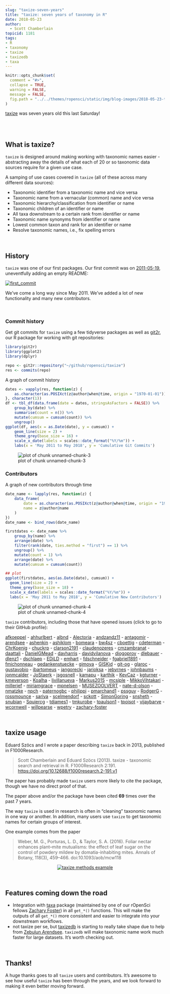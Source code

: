```yaml
---
slug: "taxize-seven-years"
title: "taxize: seven years of taxonomy in R"
date: 2018-05-23
author:
  - Scott Chamberlain
topicid: 1181
tags:
- R
- taxonomy
- taxize
- taxizedb
- taxa
---
```


```r
knitr::opts_chunk$set(
  comment = "#>",
  collapse = TRUE,
  warning = FALSE,
  message = FALSE,
  fig.path = "../../themes/ropensci/static/img/blog-images/2018-05-23-taxize-seven-years/"
)
```

[taxize][] was seven years old this last Saturday! 

<br><br>

## What is taxize?

`taxize` is designed around making working with taxonomic names easier - abstracting away the details of what each of 20 or so taxonomic data sources require for a given use case. 

A samping of use cases covered in `taxize` (all of these across many different data sources):

* Taxonomic identifier from a taxonomic name and vice versa
* Taxonomic name from a vernacular (common) name and vice versa
* Taxonomic hierarchy/classification from identifier or name
* Taxonomic children of an identifier or name
* All taxa downstream to a certain rank from identifier or name
* Taxonomic name synonyms from identifier or name
* Lowest common taxon and rank for an identifier or name
* Resolve taxonomic names, i.e., fix spelling errors

<br>

## History

`taxize` was one of our first packages. Our first commit was on [2011-05-19][firstcomm], uneventfully adding an empty README:

[![first_commit](/img/blog-images/2018-05-23-taxize-seven-years/taxize-first-commit.png)][firstcomm]

We've come a long way since May 2011. We've added a lot of new functionality and many new contributors.

<br>

### Commit history

Get git commits for `taxize` using a few tidyverse packages as well as [git2r](https://github.com/ropensci/git2r), our R package for working with git repositories:

```r
library(git2r)
library(ggplot2)
library(dplyr)

repo <- git2r::repository("~/github/ropensci/taxize")
res <- commits(repo)
```

A graph of commit history

```r
dates <- vapply(res, function(z) {
    as.character(as.POSIXct(z@author@when@time, origin = "1970-01-01"))
}, character(1))
df <- tbl_df(data.frame(date = dates, stringsAsFactors = FALSE)) %>% 
    group_by(date) %>%
    summarise(count = n()) %>%
    mutate(cumsum = cumsum(count)) %>%
    ungroup()
ggplot(df, aes(x = as.Date(date), y = cumsum)) +
    geom_line(size = 2) +
    theme_grey(base_size = 16) +
    scale_x_date(labels = scales::date_format("%Y/%m")) +
    labs(x = 'May 2011 to May 2018', y = 'Cumulative Git Commits')
```

![plot of chunk unnamed-chunk-3](/img/blog-images/2018-05-23-taxize-seven-years/unnamed-chunk-3-1.png)

### Contributors

A graph of new contributors through time

```r
date_name <- lapply(res, function(z) {
    data_frame(
        date = as.character(as.POSIXct(z@author@when@time, origin = "1970-01-01")),
        name = z@author@name
    )
})
date_name <- bind_rows(date_name)

firstdates <- date_name %>%
    group_by(name) %>%
    arrange(date) %>%
    filter(rank(date, ties.method = "first") == 1) %>%
    ungroup() %>%
    mutate(count = 1) %>%
    arrange(date) %>%
    mutate(cumsum = cumsum(count))

## plot
ggplot(firstdates, aes(as.Date(date), cumsum)) +
  geom_line(size = 2) +
  theme_grey(base_size = 18) +
  scale_x_date(labels = scales::date_format("%Y/%m")) +
  labs(x = 'May 2011 to May 2018', y = 'Cumulative New Contributors')
```

![plot of chunk unnamed-chunk-4](/img/blog-images/2018-05-23-taxize-seven-years/unnamed-chunk-4-1.png)

`taxize` contributors, including those that have opened issues (click to go to their GitHub profile):

[afkoeppel](https://github.com/afkoeppel) - [ahhurlbert](https://github.com/ahhurlbert) - [albnd](https://github.com/albnd) - [Alectoria](https://github.com/Alectoria) - [andzandz11](https://github.com/andzandz11) - [antagomir](https://github.com/antagomir) - [arendsee](https://github.com/arendsee) - [ashenkin](https://github.com/ashenkin) - [ashiklom](https://github.com/ashiklom) - [bomeara](https://github.com/bomeara) - [bw4sz](https://github.com/bw4sz) - [cboettig](https://github.com/cboettig) - [cdeterman](https://github.com/cdeterman) - [ChrKoenig](https://github.com/ChrKoenig) - [chuckrp](https://github.com/chuckrp) - [clarson2191](https://github.com/clarson2191) - [claudenozeres](https://github.com/claudenozeres) - [cmzambranat](https://github.com/cmzambranat) - [daattali](https://github.com/daattali) - [DanielGMead](https://github.com/DanielGMead) - [davharris](https://github.com/davharris) - [davidvilanova](https://github.com/davidvilanova) - [diogoprov](https://github.com/diogoprov) - [dlebauer](https://github.com/dlebauer) - [dlenz1](https://github.com/dlenz1) - [dschlaep](https://github.com/dschlaep) - [EDiLD](https://github.com/EDiLD) - [emhart](https://github.com/emhart) - [fdschneider](https://github.com/fdschneider) - [fgabriel1891](https://github.com/fgabriel1891) - [fmichonneau](https://github.com/fmichonneau) - [gedankenstuecke](https://github.com/gedankenstuecke) - [gimoya](https://github.com/gimoya) - [GISKid](https://github.com/GISKid) - [git-og](https://github.com/git-og) - [glaroc](https://github.com/glaroc) - [gustavobio](https://github.com/gustavobio) - [ibartomeus](https://github.com/ibartomeus) - [jangorecki](https://github.com/jangorecki) - [jarioksa](https://github.com/jarioksa) - [jebyrnes](https://github.com/jebyrnes) - [johnbaums](https://github.com/johnbaums) - [jonmcalder](https://github.com/jonmcalder) - [JoStaerk](https://github.com/JoStaerk) - [jsgosnell](https://github.com/jsgosnell) - [kamapu](https://github.com/kamapu) - [karthik](https://github.com/karthik) - [KevCaz](https://github.com/KevCaz) - [kgturner](https://github.com/kgturner) - [kmeverson](https://github.com/kmeverson) - [Koalha](https://github.com/Koalha) - [ljvillanueva](https://github.com/ljvillanueva) - [Markus2015](https://github.com/Markus2015) - [mcsiple](https://github.com/mcsiple) - [MikkoVihtakari](https://github.com/MikkoVihtakari) - [millerjef](https://github.com/millerjef) - [miriamgrace](https://github.com/miriamgrace) - [mpnelsen](https://github.com/mpnelsen) - [MUSEZOOLVERT](https://github.com/MUSEZOOLVERT) - [nate-d-olson](https://github.com/nate-d-olson) - [nmatzke](https://github.com/nmatzke) - [npch](https://github.com/npch) - [paternogbc](https://github.com/paternogbc) - [philippi](https://github.com/philippi) - [pmarchand1](https://github.com/pmarchand1) - [pssguy](https://github.com/pssguy) - [RodgerG](https://github.com/RodgerG) - [rossmounce](https://github.com/rossmounce) - [sariya](https://github.com/sariya) - [scelmendorf](https://github.com/scelmendorf) - [sckott](https://github.com/sckott) - [SimonGoring](https://github.com/SimonGoring) - [snsheth](https://github.com/snsheth) - [snubian](https://github.com/snubian) - [Squiercg](https://github.com/Squiercg) - [tdjames1](https://github.com/tdjames1) - [tmkurobe](https://github.com/tmkurobe) - [tpaulson1](https://github.com/tpaulson1) - [tpoisot](https://github.com/tpoisot) - [vijaybarve](https://github.com/vijaybarve) - [wcornwell](https://github.com/wcornwell) - [willpearse](https://github.com/willpearse) - [wpetry](https://github.com/wpetry) - [zachary-foster](https://github.com/zachary-foster)

<br>

## taxize usage

Eduard Szöcs and I wrote a paper describing `taxize` back in 2013, published in F1000Research.

> Scott Chamberlain and Eduard Szöcs (2013). taxize - taxonomic search and retrieval in R. F1000Research 2:191. <https://doi.org/10.12688/f1000research.2-191.v1>

The paper has probably made `taxize` users more likely to cite the package, though we have no direct proof of that.

The paper above and/or the package have been cited **69** times over the past 7 years.

The way `taxize` is used in research is often in "cleaning" taxonomic names in one way or another. In addition, many users use `taxize` to get taxonomic names for certain groups of interest.

One example comes from the paper 

> Weber, M. G., Porturas, L. D., & Taylor, S. A. (2016). Foliar nectar enhances plant–mite mutualisms: the effect of leaf sugar on the control of powdery mildew by domatia-inhabiting mites. Annals of Botany, 118(3), 459–466. doi:10.1093/aob/mcw118

<div style="width:100%; text-align:center">
<a href="https://doi.org/10.1093/aob/mcw118" target="_blank"><img src="/img/blog-images/2018-05-23-taxize-seven-years/taxize-methods.png" title="taxize methods example" ></a>
</div>

<br>

## Features coming down the road

* Integration with [taxa][] package (maintained by one of our rOpenSci fellows [Zachary Foster](https://github.com/zachary-foster)) in all `get_*()` functions. This will make the outputs of all `get_*()` more consistent and easier to integrate into your downstream workflows.
* not taxize per se, but [taxizedb][] is starting to really take shape due to help from [Zebulun Arendsee][zeb]. `taxizedb` will make taxonomic name work much faster for large datasets. It's worth checking out.

<br>

## Thanks!

A huge thanks goes to all `taxize` users and contributors. It's awesome to see how useful `taxize` has been through the years, and we look forward to making it even better moving forward.


[taxize]: https://github.com/ropensci/taxize
[taxizedb]: https://github.com/ropensci/taxizedb
[taxa]: https://github.com/ropensci/taxa
[pegax]: https://github.com/ropenscilabs/pegax
[zeb]: https://github.com/arendsee
[firstcomm]: https://github.com/ropensci/taxize/commit/667004eac329869099fdccb481138f572576cb69

